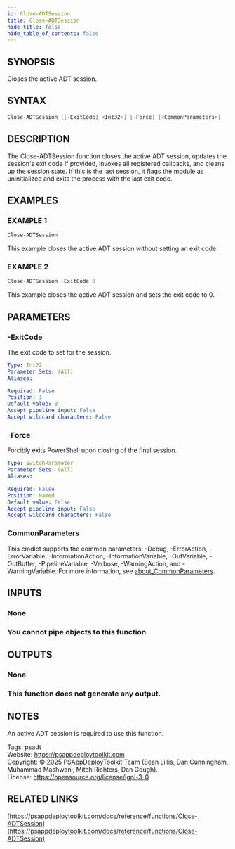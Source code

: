 ```yaml
---
id: Close-ADTSession
title: Close-ADTSession
hide_title: false
hide_table_of_contents: false
---
```


## SYNOPSIS

Closes the active ADT session.

## SYNTAX

```powershell
Close-ADTSession [[-ExitCode] <Int32>] [-Force] [<CommonParameters>]
```

## DESCRIPTION

The Close-ADTSession function closes the active ADT session, updates the session's exit code if provided, invokes all registered callbacks, and cleans up the session state.
If this is the last session, it flags the module as uninitialized and exits the process with the last exit code.

## EXAMPLES

### EXAMPLE 1

```powershell
Close-ADTSession
```

This example closes the active ADT session without setting an exit code.

### EXAMPLE 2

```powershell
Close-ADTSession -ExitCode 0
```

This example closes the active ADT session and sets the exit code to 0.

## PARAMETERS

### -ExitCode

The exit code to set for the session.

```yaml
Type: Int32
Parameter Sets: (All)
Aliases:

Required: False
Position: 1
Default value: 0
Accept pipeline input: False
Accept wildcard characters: False
```

### -Force

Forcibly exits PowerShell upon closing of the final session.

```yaml
Type: SwitchParameter
Parameter Sets: (All)
Aliases:

Required: False
Position: Named
Default value: False
Accept pipeline input: False
Accept wildcard characters: False
```

### CommonParameters

This cmdlet supports the common parameters: -Debug, -ErrorAction, -ErrorVariable, -InformationAction, -InformationVariable, -OutVariable, -OutBuffer, -PipelineVariable, -Verbose, -WarningAction, and -WarningVariable. For more information, see [about_CommonParameters](http://go.microsoft.com/fwlink/?LinkID=113216).

## INPUTS

### None

### You cannot pipe objects to this function.
## OUTPUTS

### None

### This function does not generate any output.
## NOTES
An active ADT session is required to use this function.

Tags: psadt<br />
Website: https://psappdeploytoolkit.com<br />
Copyright: © 2025 PSAppDeployToolkit Team (Sean Lillis, Dan Cunningham, Muhammad Mashwani, Mitch Richters, Dan Gough).<br />
License: https://opensource.org/license/lgpl-3-0

## RELATED LINKS

[https://psappdeploytoolkit.com/docs/reference/functions/Close-ADTSession](https://psappdeploytoolkit.com/docs/reference/functions/Close-ADTSession)

